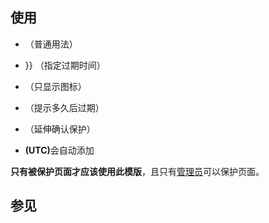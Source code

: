 {{NoteTA
|G1 = IT
|G2 = MediaWiki
}}
{{Documentation subpage}}
{{Twinkle standard installation}}
<!-- 在本行下編輯模板說明 -->

==使用==
* {{tlx|{{lc:{{PAGENAME}}}}}} （普通用法）
* {{tlx|{{lc:{{PAGENAME}}}}|expiry&#61;{{#time:c|+1 month}}}} （指定过期时间）
* {{tlx|{{lc:{{PAGENAME}}}}|small&#61;yes}} （只显示图标）
* {{tlx|{{lc:{{PAGENAME}}}}|expiry&#61;<nowiki>{{subst:#time:c|+7 days}}</nowiki>}}（提示多久后过期）
* {{tlx|{{lc:{{PAGENAME}}}}|demolevel&#61;extendedconfirmed}}（延伸确认保护）
* '''(UTC)'''会自动添加

'''只有被保护页面才应该使用此模版'''，且只有[[Wikipedia:管理员|管理员]]可以保护页面。

{{in category|避免破坏保护|保護狀態與保護標誌不符的頁面}}

==参见==
{{protection templates}}

<includeonly>{{sandbox other||
<!-- 本行下加入模板的分類，跨維基連結加入Wikidata（參見[[Wikipedia:Wikidata]]） -->
[[Category:顶部图标保护模板|{{PAGENAME}}]]

}}</includeonly>